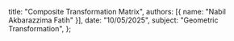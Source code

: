   title: "Composite Transformation Matrix",
  authors: [{ name: "Nabil Akbarazzima Fatih" }],
  date: "10/05/2025",
  subject: "Geometric Transformation",
};
